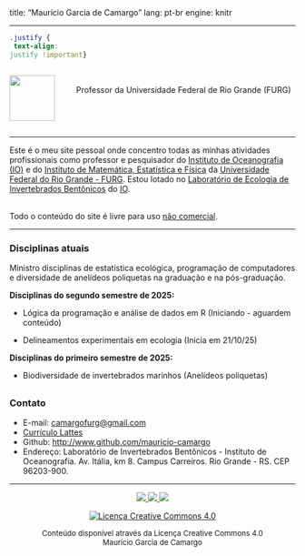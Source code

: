 <!--gitcreds::gitcreds_set()-->
---
title: "Maurício Garcia de Camargo"
lang: pt-br
engine: knitr

---

```css
.justify {
 text-align:
justify !important}
```

:::: {.columns}
::: {.column width="20%"}
![](img/Eu4.jpg){width=80}
:::
::: {.column width="80%"}
<br>
Professor da Universidade Federal de Rio Grande (FURG)
:::
::::

----

:::{.justify}
Este é o meu site pessoal onde concentro todas as minhas atividades profissionais como professor e pesquisador do [Instituto de Oceanografia (IO)](http://www.io.furg.br) e do [Instituto de Matemática, Estatística e Física](http://www.imef.furg.br) da [Universidade Federal do Rio Grande - FURG](http://www.furg.br). Estou lotado no [Laboratório de Ecologia de Invertebrados Bentônicos](https://io.furg.br/pesquisa/laboratorios) do [IO](http://www.io.furg.br). 
:::


<br>
Todo o conteúdo do site é livre para uso [não comercial](https://creativecommons.org/licenses/by-nc-sa/4.0/deed.pt_BR).

----

### Disciplinas atuais
Ministro disciplinas de estatística ecológica, programação de computadores e diversidade de anelídeos poliquetas na graduação e na pós-graduação.

<!-- e metodologia da ciência na graduação. -->

**Disciplinas do segundo semestre de 2025:**

- Lógica da programação e análise de dados em R (Iniciando - aguardem conteúdo)


-  Delineamentos experimentais em ecologia (Inicia em 21/10/25)

**Disciplinas do primeiro semestre de 2025:**

- Biodiversidade de invertebrados marinhos (Anelídeos poliquetas)<!--(https://mauricio-camargo.github.io/Biodiversidade2025/)-->

<!--
-----
### Orientações em pesquisa
Oriento alunos de graduação e de pós-graduação em ecologia de comunidades bentônicas com interesse em estatística ambiental e linguagens de programação.
-->

<!--
-----
### Atividades administrativas
Atualmente sou coordenador substituto do curso de Oceanologia.
-->

------

### Contato 

- E-mail: [camargofurg@gmail.com](mailto:camargofurg@gmail.com)
- [Currículo Lattes](http://lattes.cnpq.br/6674393714532464) 
- Github: <http://www.github.com/mauricio-camargo>
<!-- - Facebook: https://www.facebook.com/profile.php?id=100014050901446 -->
- Endereço: Laboratório de Invertebrados Bentônicos - Instituto de Oceanografia. Av. Itália, km 8. Campus Carreiros. Rio Grande - RS. CEP 96203-900.

<center>
  <hr width="100%" size="3px">
  <p> <a href="http://www.furg.br"><img src="img/furg1.jpg"> </a>
  <a href="http://www.io.furg.br"><img src="img/io1.png"> </a>
  <a href="http://www.imef.furg.br"><img src="img/imef1.jpg"> </a>

<p> 
<a href="https://creativecommons.org/licenses/by-nc-sa/4.0/deed.pt_BR">
<img src="img/CC_by-nc-sa_88x31.png" alt="Licença Creative Commons 4.0"> </a>
</p>
<p>
<font size="2"> Conteúdo disponível através da Licença Creative Commons 4.0 <br>
Maurício Garcia de Camargo<br>
<!--Número de hits desde 19 de Junho de 2023-->
<br>
</font>

<!--
<a href="http://www.webcontadores.com" title="contador de visitas para blog"><img src="http://counter7.01counter.com/private/webcontadores.php?c=aae54ceffc577de6f41508e54a80e1e7" border="0" title="contador de visitas" alt="contador de visitas"></a>
-->

<!--
<div id="sfcq1fsm943kycc6ceunewfnxcdjlcz1m3w"></div>
<script type="text/javascript" src="https://counter2.optistats.ovh/private/counter.js?c=q1fsm943kycc6ceunewfnxcdjlcz1m3w&down=async" async></script>
<br><a href="https://www.webcontadores.com">contador de visitas para webnode</a><noscript><a href="https://www.webcontadores.com" title="contador de visitas para webnode"><img src="https://counter2.optistats.ovh/private/webcontadores.php?c=q1fsm943kycc6ceunewfnxcdjlcz1m3w" border="0" title="contador de visitas para webnode" alt="contador de visitas para webnode"></a></noscript>
-->

<div id="sfcy9ntznsj4amxzj5j792l3wz9ladul5hx"></div>
<script type="text/javascript" src="https://counter2.optistats.ovh/private/counter.js?c=y9ntznsj4amxzj5j792l3wz9ladul5hx&down=async" async></script>
<br>

</center>
